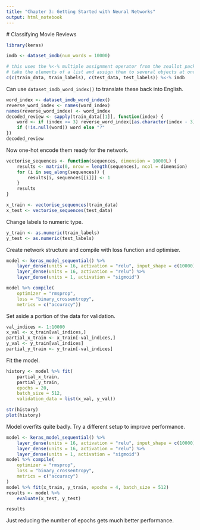 ```yaml
---
title: "Chapter 3: Getting Started with Neural Networks"
output: html_notebook
---
```


# Classifying Movie Reviews

```r
library(keras)
```

```r
imdb <- dataset_imdb(num_words = 10000)
```

```r
# this uses the %<-% multiple assignment operator from the zeallot package to 
# take the elements of a list and assign them to several objects at once
c(c(train_data, train_labels), c(test_data, test_labels)) %<-% imdb
```

Can use `dataset_imdb_word_index()` to translate these back into English.

```r
word_index <- dataset_imdb_word_index()
reverse_word_index <- names(word_index)
names(reverse_word_index) <- word_index
decoded_review <- sapply(train_data[[1]], function(index) {
    word <- if (index >= 3) reverse_word_index[[as.character(index - 3)]]
    if (!is.null(word)) word else "?"
})
decoded_review
```

Now one-hot encode them ready for the network.

```r
vectorise_sequences <- function(sequences, dimension = 10000L) {
    results <- matrix(0, nrow = length(sequences), ncol = dimension)
    for (i in seq_along(sequences)) {
        results[i, sequences[[i]]] <- 1
    }
    results
}

x_train <- vectorise_sequences(train_data)
x_test <- vectorise_sequences(test_data)
```

Change labels to numeric type.

```r
y_train <- as.numeric(train_labels)
y_test <- as.numeric(test_labels)
```

Create network structure and compile with loss function and optimiser.
```r
model <- keras_model_sequential() %>%
    layer_dense(units = 16, activation = "relu", input_shape = c(10000)) %>%
    layer_dense(units = 16, activation = "relu") %>%
    layer_dense(units = 1, activation = "sigmoid")

model %>% compile(
    optimizer = "rmsprop",
    loss = "binary_crossentropy",
    metrics = c("accuracy"))
```

Set aside a portion of the data for validation.

```r
val_indices <- 1:10000
x_val <- x_train[val_indices,]
partial_x_train <- x_train[-val_indices,]
y_val <- y_train[val_indices]
partial_y_train <- y_train[-val_indices]        
```

Fit the model.

```r
history <- model %>% fit(
    partial_x_train,
    partial_y_train,
    epochs = 20,
    batch_size = 512,
    validation_data = list(x_val, y_val))
```

```r
str(history)
plot(history)
```

Model overfits quite badly. Try a different setup to improve performance.

```r
model <- keras_model_sequential() %>%
    layer_dense(units = 16, activation = "relu", input_shape = c(10000)) %>%
    layer_dense(units = 16, activation = "relu") %>%
    layer_dense(units = 1, activation = "sigmoid")
model %>% compile(
    optimizer = "rmsprop",
    loss = "binary_crossentropy",
    metrics = c("accuracy")
)
model %>% fit(x_train, y_train, epochs = 4, batch_size = 512)
results <- model %>% 
    evaluate(x_test, y_test)
```

```r
results
```

Just reducing the number of epochs gets much better performance.